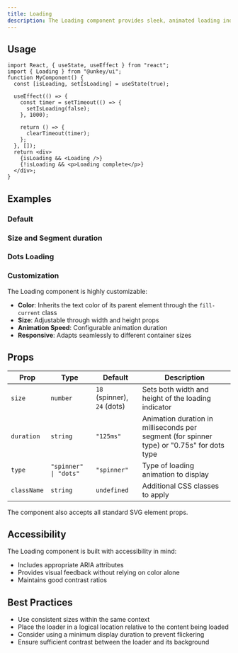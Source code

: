```yaml
---
title: Loading
description: The Loading component provides sleek, animated loading indicators featuring either an 8-segment circular spinner or animated dots. It's designed to provide visual feedback during asynchronous operations or loading states in your application.
---
```


## Usage

```tsx
import React, { useState, useEffect } from "react";
import { Loading } from "@unkey/ui";
function MyComponent() {
  const [isLoading, setIsLoading] = useState(true);

  useEffect(() => {
    const timer = setTimeout(() => {
      setIsLoading(false);
    }, 1000);

    return () => {
      clearTimeout(timer);
    };
  }, []);
  return <div>
    {isLoading && <Loading />}
    {!isLoading && <p>Loading complete</p>}
  </div>;
}
```

## Examples

### Default

<LoadingExample />

### Size and Segment duration

<CustomSizeAndDuration />

### Dots Loading

<DotsLineExample />

### Customization

The Loading component is highly customizable:

- **Color**: Inherits the text color of its parent element through the `fill-current` class
- **Size**: Adjustable through width and height props
- **Animation Speed**: Configurable animation duration
- **Responsive**: Adapts seamlessly to different container sizes

## Props

| Prop | Type | Default | Description |
|------|------|---------|-------------|
| `size` | `number` | `18` (spinner), `24` (dots) | Sets both width and height of the loading indicator |
| `duration` | `string` | `"125ms"` | Animation duration in milliseconds per segment (for spinner type) or "0.75s" for dots type |
| `type` | `"spinner" \| "dots"` | `"spinner"` | Type of loading animation to display |
| `className` | `string` | `undefined` | Additional CSS classes to apply |

The component also accepts all standard SVG element props.

## Accessibility

The Loading component is built with accessibility in mind:
- Includes appropriate ARIA attributes
- Provides visual feedback without relying on color alone
- Maintains good contrast ratios

## Best Practices

- Use consistent sizes within the same context
- Place the loader in a logical location relative to the content being loaded
- Consider using a minimum display duration to prevent flickering
- Ensure sufficient contrast between the loader and its background 